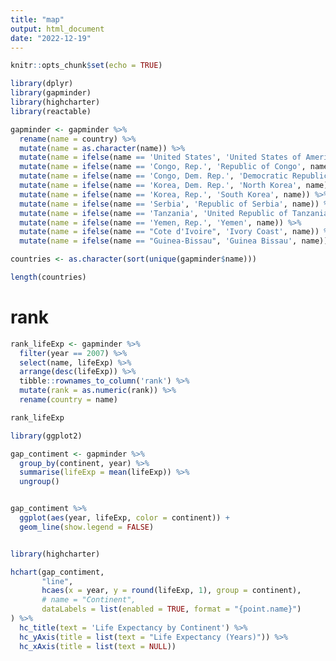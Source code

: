 ```yaml
---
title: "map"
output: html_document
date: "2022-12-19"
---
```


```r
knitr::opts_chunk$set(echo = TRUE)
```


```r

library(dplyr)
library(gapminder)
library(highcharter)
library(reactable)


```


```r

gapminder <- gapminder %>%
  rename(name = country) %>%
  mutate(name = as.character(name)) %>%
  mutate(name = ifelse(name == 'United States', 'United States of America', name)) %>%
  mutate(name = ifelse(name == 'Congo, Rep.', 'Republic of Congo', name)) %>%
  mutate(name = ifelse(name == 'Congo, Dem. Rep.', 'Democratic Republic of the Congo', name)) %>%
  mutate(name = ifelse(name == 'Korea, Dem. Rep.', 'North Korea', name)) %>%
  mutate(name = ifelse(name == 'Korea, Rep.', 'South Korea', name)) %>%
  mutate(name = ifelse(name == 'Serbia', 'Republic of Serbia', name)) %>%
  mutate(name = ifelse(name == 'Tanzania', 'United Republic of Tanzania', name)) %>%
  mutate(name = ifelse(name == 'Yemen, Rep.', 'Yemen', name)) %>%
  mutate(name = ifelse(name == "Cote d'Ivoire", 'Ivory Coast', name)) %>%
  mutate(name = ifelse(name == "Guinea-Bissau", 'Guinea Bissau', name))

```





```r

countries <- as.character(sort(unique(gapminder$name)))

length(countries)


```



# rank

```r


rank_lifeExp <- gapminder %>% 
  filter(year == 2007) %>% 
  select(name, lifeExp) %>% 
  arrange(desc(lifeExp)) %>% 
  tibble::rownames_to_column('rank') %>% 
  mutate(rank = as.numeric(rank)) %>% 
  rename(country = name)

rank_lifeExp

```


```r

library(ggplot2)

gap_contiment <- gapminder %>% 
  group_by(continent, year) %>% 
  summarise(lifeExp = mean(lifeExp)) %>% 
  ungroup()


gap_contiment %>% 
  ggplot(aes(year, lifeExp, color = continent)) +
  geom_line(show.legend = FALSE)



```


```r

library(highcharter)

hchart(gap_contiment,
       "line",
       hcaes(x = year, y = round(lifeExp, 1), group = continent),
       # name = "Continent",
       dataLabels = list(enabled = TRUE, format = "{point.name}")
) %>% 
  hc_title(text = 'Life Expectancy by Continent') %>% 
  hc_yAxis(title = list(text = "Life Expectancy (Years)")) %>% 
  hc_xAxis(title = list(text = NULL))

```


